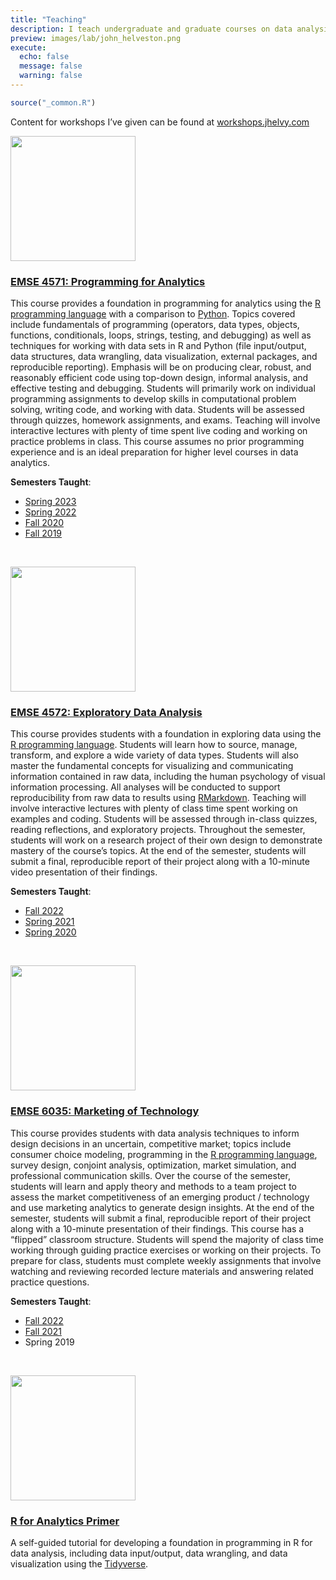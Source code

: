 ```yaml
---
title: "Teaching"
description: I teach undergraduate and graduate courses on data analysis in R in the [Department of Engineering Management and Systems Engineering](http://emse.seas.gwu.edu/) at The George Washington University.
preview: images/lab/john_helveston.png
execute: 
  echo: false
  message: false
  warning: false
---
```


```r
source("_common.R")
```

Content for workshops I've given can be found at [workshops.jhelvy.com](https://workshops.jhelvy.com/)

:::float-left

<img src="images/hex/p4a.png" width="200px">

### [EMSE 4571: Programming for Analytics](https://p4a.seas.gwu.edu/)

This course provides a foundation in programming for analytics using the [R programming language](https://www.r-project.org/) with a comparison to [Python](https://www.python.org/). Topics covered include fundamentals of programming (operators, data types, objects, functions, conditionals, loops, strings, testing, and debugging) as well as techniques for working with data sets in R and Python (file input/output, data structures, data wrangling, data visualization, external packages, and reproducible reporting). Emphasis will be on producing clear, robust, and reasonably efficient code using top-down design, informal analysis, and effective testing and debugging. Students will primarily work on individual programming assignments to develop skills in computational problem solving, writing code, and working with data. Students will be assessed through quizzes, homework assignments, and exams. Teaching will involve interactive lectures with plenty of time spent live coding and working on practice problems in class. This course assumes no prior programming experience and is an ideal preparation for higher level courses in data analytics.

:::

<aside>

**Semesters Taught**:

- [Spring 2023](https://p4a.seas.gwu.edu/2023-Spring/)
- [Spring 2022](https://p4a.seas.gwu.edu/2022-Spring/)
- [Fall 2020](https://p4a.seas.gwu.edu/2020-Fall/)
- [Fall 2019](https://p4a.seas.gwu.edu/2019-Fall/)

</aside>

<br>

:::float-left

<img src="images/hex/eda.png" width="200px">

### [EMSE 4572: Exploratory Data Analysis](https://eda.seas.gwu.edu/)

This course provides students with a foundation in exploring data using the [R programming language](https://www.r-project.org/). Students will learn how to source, manage, transform, and explore a wide variety of data types. Students will also master the fundamental concepts for visualizing and communicating information contained in raw data, including the human psychology of visual information processing. All analyses will be conducted to support reproducibility from raw data to results using [RMarkdown](https://bookdown.org/yihui/rmarkdown/). Teaching will involve interactive lectures with plenty of class time spent working on examples and coding. Students will be assessed through in-class quizzes, reading reflections, and exploratory projects. Throughout the semester, students will work on a research project of their own design to demonstrate mastery of the course's topics. At the end of the semester, students will submit a final, reproducible report of their project along with a 10-minute video presentation of their findings.

:::

<aside>

**Semesters Taught**:

- [Fall 2022](https://eda.seas.gwu.edu/2022-Fall/)
- [Spring 2021](https://eda.seas.gwu.edu/2021-Spring/)
- [Spring 2020](https://eda.seas.gwu.edu/2020-Spring/)

</aside>

<br>

:::float-left

<img src="images/hex/madd.png" width="200px">

### [EMSE 6035: Marketing of Technology](https://madd.seas.gwu.edu/)

This course provides students with data analysis techniques to inform design decisions in an uncertain, competitive market; topics include consumer choice modeling, programming in the [R programming language](https://www.r-project.org/), survey design, conjoint analysis, optimization, market simulation, and professional communication skills. Over the course of the semester, students will learn and apply theory and methods to a team project to assess the market competitiveness of an emerging product / technology and use marketing analytics to generate design insights. At the end of the semester, students will submit a final, reproducible report of their project along with a 10-minute presentation of their findings. This course has a "flipped" classroom structure. Students will spend the majority of class time working through guiding practice exercises or working on their projects. To prepare for class, students must complete weekly assignments that involve watching and reviewing recorded lecture materials and answering related practice questions.

:::

<aside>

**Semesters Taught**:

- [Fall 2022](https://madd.seas.gwu.edu/2022-Fall/)
- [Fall 2021](https://madd.seas.gwu.edu/2021-Fall/)
- Spring 2019

</aside>

<br>

:::float-left

<img src="images/r4a.png" width="200px">

### [R for Analytics Primer](https://jhelvy.github.io/r4aPrimer/)

A self-guided tutorial for developing a foundation in programming in R for data analysis, including data input/output, data wrangling, and data visualization using the [Tidyverse](https://www.tidyverse.org/).

:::
